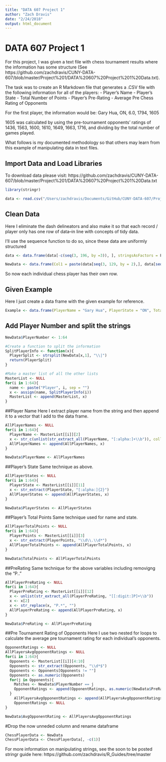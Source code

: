 ```yaml
---
title: "DATA 607 Project 1"
author: "Zach Dravis"
date: "2/24/2018"
output: html_document
---
```

# DATA 607 Project 1
For this project, I was given a text file with chess tournament results where the information has some structure (See https://github.com/zachdravis/CUNY-DATA-607/blob/master/Project%201/DATA%20607%20Project%201%20Data.txt).

The task was to create an R Markdown file that generates a .CSV file with the following information for all of the players:
- Player’s Name
- Player’s State
- Total Number of Points
- Player’s Pre-Rating
- Average Pre Chess Rating of Opponents

For the first player, the information would be:
Gary Hua, ON, 6.0, 1794, 1605

1605 was calculated by using the pre-tournament opponents’ ratings of 1436, 1563, 1600, 1610, 1649, 1663, 1716, and
dividing by the total number of games played.

What follows is my documented methodology so that others may learn from this example of manipulating data in text files.

## Import Data and Load Libraries
To download data please visit: https://github.com/zachdravis/CUNY-DATA-607/blob/master/Project%201/DATA%20607%20Project%201%20Data.txt
```r
library(stringr)

data <- read.csv("/Users/zachdravis/Documents/GitHub/CUNY-DATA-607/Project 1/DATA 607 Project 1 Data.txt")
```

## Clean Data
Here I eliminate the dash delineators and also make it so that each record / player only has one row of data--in line with concepts of tidy data.

I'll use the sequence function to do so, since these data are uniformly structured
```r
data <- data.frame(data[-c(seq(3, 196, by =3)), ], stringsAsFactors = F)

NewData <- data.frame(Col1 = paste(data[seq(3, 129, by = 2),], data[seq(4,130, by = 2),], sep=""), stringsAsFactors = F)
```

So now each individual chess player has their own row.

## Given Example
Here I just create a data frame with the given example for reference.
```r
Example <- data.frame(PlayerName = "Gary Hua", PlayerState = "ON", TotalPoints = 6.0, PreRating = 1794, AvgPreChessRatingOfOpponents = 1605)
```

## Add Player Number and split the strings
```r
NewData$PlayerNumber <- 1:64

#Create a function to split the information
SplitPlayerInfo <- function(x){
  PlayerSplit <- strsplit(NewData[x,1], "\\|")
  return(PlayerSplit)
}

#Make a master list of all the other lists
MasterList <- NULL
for(i in 1:64){
  name <- paste("Player", i, sep = "")
  x <- assign(name, SplitPlayerInfo(i))
  MasterList <- append(MasterList, x)
}

```

##Player Name
Here I extract player name from the string and then append it to a vector that I add to the data frame.
```r
AllPlayerNames <- NULL
for(i in 1:64){
  PlayerName <- MasterList[[i]][2]
  x <- str_c(unlist(str_extract_all(PlayerName, "[:alpha:]+\\b")), collapse = " ")
  AllPlayerNames <- append(AllPlayerNames, x)
}

NewData$PlayerName <- AllPlayerNames
```

##Player's State
Same technique as above.
```r
AllPlayerStates <- NULL
for(i in 1:64){
  PlayerState <- MasterList[[i]][11]
  x <- str_extract(PlayerState, "[:alpha:]{2}")
  AllPlayerStates <- append(AllPlayerStates, x)
}

NewData$PlayerStates <- AllPlayerStates
```

##Player's Total Points
Same technique used for name and state.
```r
AllPlayerTotalPoints <- NULL
for(i in 1:64){
  PlayerPoints <- MasterList[[i]][3]
  x <- str_extract(PlayerPoints, "\\d\\.\\d*")
  AllPlayerTotalPoints <- append(AllPlayerTotalPoints, x)
}

NewData$TotalPoints <- AllPlayerTotalPoints
```

##PreRating
Same technique for the above variables including removigng the "P.."
```r
AllPlayerPreRating <- NULL
for(i in 1:64){
  PlayerPreRating <- MasterList[[i]][12]
  x <- unlist(str_extract_all(PlayerPreRating, "[[:digit:]P]+\\b"))
  x <- x[2]
  x <- str_replace(x, "P.*", "")
  AllPlayerPreRating <- append(AllPlayerPreRating, x)
}

NewData$PreRating <- AllPlayerPreRating
```

##Pre Tournament Rating of Opponents
Here I use two nested for loops to calculate the average pre tournament rating for each individual's opponents.
```r
OpponentRatings <- NULL
AllPlayersAvgOpponentRatings <- NULL
for(i in 1:64){
  Opponents <- MasterList[[i]][4:10]
  Opponents <- str_extract(Opponents, "\\d*$")
  Opponents <- Opponents[Opponents != ""]
  Opponents <- as.numeric(Opponents)
  for(j in Opponents){
    Matches <- NewData$PlayerNumber == j
    OpponentRatings <- append(OpponentRatings, as.numeric(NewData$PreRating[Matches]))
  }
    AllPlayersAvgOpponentRatings <- append(AllPlayersAvgOpponentRatings, (sum(OpponentRatings) / length(OpponentRatings)))
    OpponentRatings <- NULL
}

NewData$AvgOpponentRating <- AllPlayersAvgOpponentRatings
```

#Drop the now unneded column and rename dataframe
```r
ChessPlayerData <- NewData
ChessPlayerData <- ChessPlayerData[, -c(1)]
```

For more information on manipulating strings, see the soon to be posted stringr guide here: https://github.com/zachdravis/R_Guides/tree/master